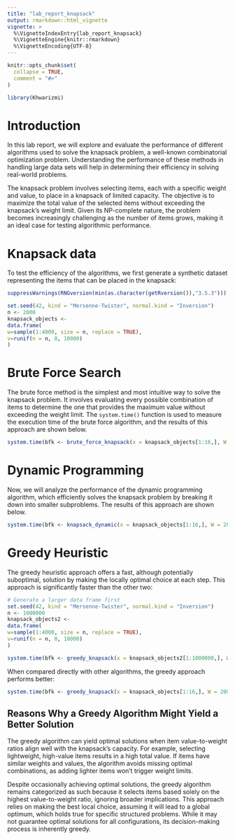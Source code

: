 ```yaml
---
title: "lab_report_knapsack"
output: rmarkdown::html_vignette
vignette: >
  %\VignetteIndexEntry{lab_report_knapsack}
  %\VignetteEngine{knitr::rmarkdown}
  %\VignetteEncoding{UTF-8}
---
```


```r
knitr::opts_chunk$set(
  collapse = TRUE,
  comment = "#>"
)
```

```r
library(Khwarizmi)
```

# Introduction

In this lab report, we will explore and evaluate the performance of different algorithms used to solve the knapsack problem, a well-known combinatorial optimization problem. Understanding the performance of these methods in handling large data sets will help in determining their efficiency in solving real-world problems.

The knapsack problem involves selecting items, each with a specific weight and value, to place in a knapsack of limited capacity. The objective is to maximize the total value of the selected items without exceeding the knapsack’s weight limit. Given its NP-complete nature, the problem becomes increasingly challenging as the number of items grows, making it an ideal case for testing algorithmic performance.

# Knapsack data

To test the efficiency of the algorithms, we first generate a synthetic dataset representing the items that can be placed in the knapsack:

```r
suppressWarnings(RNGversion(min(as.character(getRversion()),"3.5.3")))

set.seed(42, kind = "Mersenne-Twister", normal.kind = "Inversion")
n <- 2000
knapsack_objects <-
data.frame(
w=sample(1:4000, size = n, replace = TRUE),
v=runif(n = n, 0, 10000)
)
```

# Brute Force Search

The brute force method is the simplest and most intuitive way to solve the knapsack problem. It involves evaluating every possible combination of items to determine the one that provides the maximum value without exceeding the weight limit. The `system.time()` function is used to measure the execution time of the brute force algorithm, and the results of this approach are shown below.

```r
system.time(bfk <- brute_force_knapsack(x = knapsack_objects[1:16,], W = 2000))
```

# Dynamic Programming

Now, we will analyze the performance of the dynamic programming algorithm, which efficiently solves the knapsack problem by breaking it down into smaller subproblems. The results of this approach are shown below.

```r
system.time(bfk <- knapsack_dynamic(x = knapsack_objects[1:16,], W = 2000))
```

# Greedy Heuristic

The greedy heuristic approach offers a fast, although potentially suboptimal, solution by making the locally optimal choice at each step. This approach is significantly faster than the other two:

```r
# Generate a larger data frame first
set.seed(42, kind = "Mersenne-Twister", normal.kind = "Inversion")
n <- 1000000
knapsack_objects2 <-
data.frame(
w=sample(1:4000, size = n, replace = TRUE),
v=runif(n = n, 0, 10000)
)

system.time(bfk <- greedy_knapsack(x = knapsack_objects2[1:1000000,], W = 2000))

```

When compared directly with other algorithms, the greedy approach performs better:

```r
system.time(bfk <- greedy_knapsack(x = knapsack_objects[1:16,], W = 2000))
```

## Reasons Why a Greedy Algorithm Might Yield a Better Solution

The greedy algorithm can yield optimal solutions when item value-to-weight ratios align well with the knapsack's capacity. For example, selecting lightweight, high-value items results in a high total value. If items have similar weights and values, the algorithm avoids missing optimal combinations, as adding lighter items won't trigger weight limits.

Despite occasionally achieving optimal solutions, the greedy algorithm remains categorized as such because it selects items based solely on the highest value-to-weight ratio, ignoring broader implications. This approach relies on making the best local choice, assuming it will lead to a global optimum, which holds true for specific structured problems. While it may not guarantee optimal solutions for all configurations, its decision-making process is inherently greedy.

